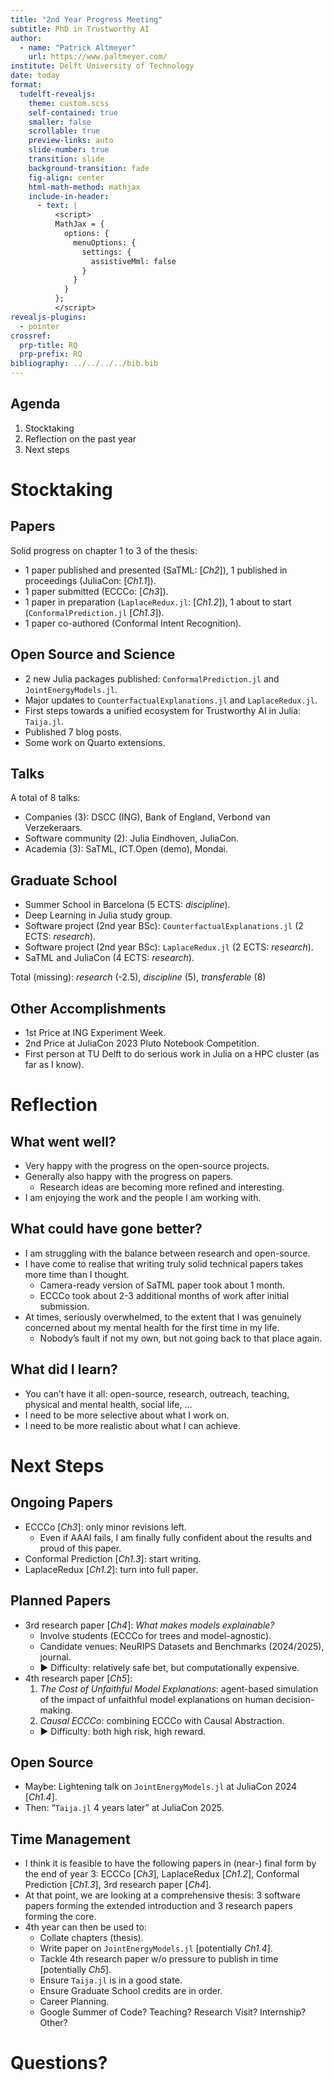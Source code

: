 ```yaml
---
title: "2nd Year Progress Meeting"
subtitle: PhD in Trustworthy AI
author: 
  - name: "Patrick Altmeyer"
    url: https://www.paltmeyer.com/
institute: Delft University of Technology
date: today
format: 
  tudelft-revealjs:
    theme: custom.scss
    self-contained: true
    smaller: false
    scrollable: true
    preview-links: auto
    slide-number: true
    transition: slide
    background-transition: fade
    fig-align: center
    html-math-method: mathjax
    include-in-header:
      - text: |
          <script>
          MathJax = {
            options: {
              menuOptions: {
                settings: {
                  assistiveMml: false
                }
              }
            }
          };
          </script>
revealjs-plugins:
  - pointer
crossref: 
  prp-title: RQ
  prp-prefix: RQ
bibliography: ../../../../bib.bib
---
```


## Agenda

1. Stocktaking 
2. Reflection on the past year
3. Next steps

# Stocktaking

## Papers {.smaller}

Solid progress on chapter 1 to 3 of the thesis:

- 1 paper published and presented (SaTML: [*Ch2*]), 1 published in proceedings (JuliaCon: [*Ch1.1*]).
- 1 paper submitted (ECCCo: [*Ch3*]).
- 1 paper in preparation (`LaplaceRedux.jl`: [*Ch1.2*]), 1 about to start (`ConformalPrediction.jl` [*Ch1.3*]).
- 1 paper co-authored (Conformal Intent Recognition).

## Open Source and Science {.smaller}

- 2 new Julia packages published: `ConformalPrediction.jl` and `JointEnergyModels.jl`.
- Major updates to `CounterfactualExplanations.jl` and `LaplaceRedux.jl`.
- First steps towards a unified ecosystem for Trustworthy AI in Julia: `Taija.jl`.
- Published 7 blog posts.
- Some work on Quarto extensions.

## Talks

A total of 8 talks: 

- Companies (3): DSCC (ING), Bank of England, Verbond van Verzekeraars.
- Software community (2): Julia Eindhoven, JuliaCon.
- Academia (3): SaTML, ICT.Open (demo), Mondai.

## Graduate School {.smaller}

- Summer School in Barcelona (5 ECTS: *discipline*).
- Deep Learning in Julia study group.
- Software project (2nd year BSc): `CounterfactualExplanations.jl` (2 ECTS: *research*).
- Software project (2nd year BSc): `LaplaceRedux.jl` (2 ECTS: *research*).
- SaTML and JuliaCon (4 ECTS: *research*).

Total (missing): *research* (-2.5), *discipline* (5), *transferable* (8)

## Other Accomplishments

- 1st Price at ING Experiment Week.
- 2nd Price at JuliaCon 2023 Pluto Notebook Competition.
- First person at TU Delft to do serious work in Julia on a HPC cluster (as far as I know).

# Reflection

## What went well?

::: {.incremental}

- Very happy with the progress on the open-source projects.
- Generally also happy with the progress on papers.
  - Research ideas are becoming more refined and interesting.
- I am enjoying the work and the people I am working with.

:::

## What could have gone better? {.smaller}

::: {.incremental}

- I am struggling with the balance between research and open-source.
- I have come to realise that writing truly solid technical papers takes more time than I thought.
  - Camera-ready version of SaTML paper took about 1 month.
  - ECCCo took about 2-3 additional months of work after initial submission.
- At times, seriously overwhelmed, to the extent that I was genuinely concerned about my mental health for the first time in my life.
  - Nobody's fault if not my own, but not going back to that place again.

:::

## What did I learn?

::: {.incremental}

- You can't have it all: open-source, research, outreach, teaching, physical and mental health, social life, ...
- I need to be more selective about what I work on.
- I need to be more realistic about what I can achieve.

:::

# Next Steps

## Ongoing Papers

::: {.incremental}

- ECCCo [*Ch3*]: only minor revisions left.
  - Even if AAAI fails, I am finally fully confident about the results and proud of this paper.
- Conformal Prediction [*Ch1.3*]: start writing.
- LaplaceRedux [*Ch1.2*]: turn into full paper.

:::

## Planned Papers {.smaller}

- 3rd research paper [*Ch4*]: *What makes models explainable?*
  - Involve students (ECCCo for trees and model-agnostic).
  - Candidate venues: NeuRIPS Datasets and Benchmarks (2024/2025), journal.
  - ▶️ Difficulty: relatively safe bet, but computationally expensive.
- 4th research paper [*Ch5*]: 
  1. *The Cost of Unfaithful Model Explanations*: agent-based simulation of the impact of unfaithful model explanations on human decision-making.
  2. *Causal ECCCo*: combining ECCCo with Causal Abstraction.
  - ▶️ Difficulty: both high risk, high reward.

## Open Source

- Maybe: Lightening talk on `JointEnergyModels.jl` at JuliaCon 2024 [*Ch1.4*].
- Then: "`Taija.jl` 4 years later" at JuliaCon 2025.

## Time Management {.smaller}

- I think it is feasible to have the following papers in (near-) final form by the end of year 3: ECCCo [*Ch3*], LaplaceRedux [*Ch1.2*], Conformal Prediction [*Ch1.3*], 3rd research paper [*Ch4*].
- At that point, we are looking at a comprehensive thesis: 3 software papers forming the extended introduction and 3 research papers forming the core.
- 4th year can then be used to:
  - Collate chapters (thesis).
  - Write paper on `JointEnergyModels.jl` [potentially *Ch1.4*].
  - Tackle 4th research paper w/o pressure to publish in time [potentially *Ch5*].
  - Ensure `Taija.jl` is in a good state.
  - Ensure Graduate School credits are in order.
  - Career Planning.
  - Google Summer of Code? Teaching? Research Visit? Internship? Other?

# Questions?